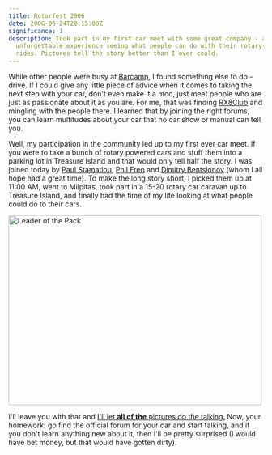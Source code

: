 ```yaml
---
title: Rotorfest 2006
date: 2006-06-24T20:15:00Z
significance: 1
description: Took part in my first car meet with some great company - an
  unforgettable experience seeing what people can do with their rotary-powered
  rides. Pictures tell the story better than I ever could.
---
```


While other people were busy at [Barcamp][1], I found something else to do - drive. If I could give any little piece of advice when it comes to taking the next step with your car, don't even make it a mod, just meet people who are just as passionate about it as you are. For me, that was finding [RX8Club][2] and mingling with the people there. I learned that by joining the right forums, you can learn multitudes about your car that no car show or manual can tell you.

Well, my participation in the community led up to my first ever car meet. If you were to take a bunch of rotary powered cars and stuff them into a parking lot in Treasure Island and that would only tell half the story. I was joined today by [Paul Stamatiou][3], [Phil Freo][4] and [Dimitry Bentsionov][5] (whom I all hope had a great time). To make the long story short, I picked them up at 11:00 AM, went to Milpitas, took part in a 15-20 rotary car caravan up to Treasure Island, and finally had the time of my life looking at what people could do to their cars.

[<img src="https://static.flickr.com/59/174252070_b657f3aeb8.jpg" width="500" height="375" alt="Leader of the Pack" />][6]

I'll leave you with that and [I'll let **all of the** pictures do the talking.][7] Now, your homework: go find the official forum for your car and start talking, and if you don't learn anything new about it, then I'll be pretty surprised (I would have bet money, but that would have gotten dirty).

[1]: http://barcamp.org/
[2]: http://rx8club.com/
[3]: http://paulstamatiou.com/
[4]: http://www.philfreo.com/
[5]: http://dimitry.arthero.com/
[6]: http://www.flickr.com/photos/avalonstar/174252070/
[7]: http://www.flickr.com/photos/avalonstar/sets/72157594176404042/
